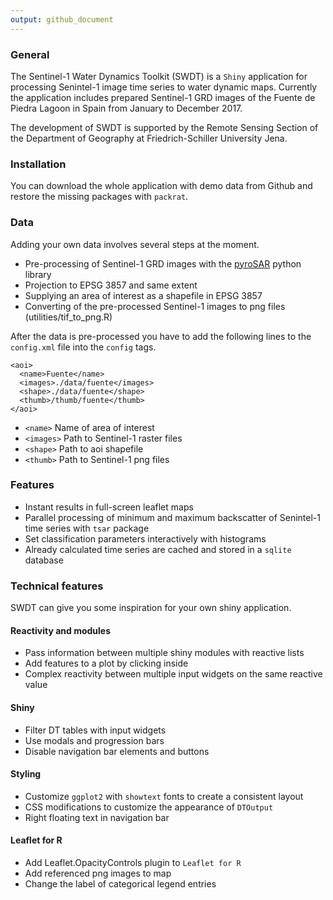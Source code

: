 ```yaml
---
output: github_document
---
```


### General

The Sentinel-1 Water Dynamics Toolkit (SWDT) is a `Shiny` application for processing Senintel-1 image time series to water dynamic maps. Currently the application includes prepared Sentinel-1 GRD images of the Fuente de Piedra Lagoon in Spain from January to December 2017.

The development of SWDT is supported by the Remote Sensing Section of the Department of Geography at Friedrich-Schiller University Jena.

### Installation

You can download the whole application with demo data from Github and restore the missing packages with `packrat`.

### Data

Adding your own data involves several steps at the moment.

* Pre-processing of Sentinel-1 GRD images with the [pyroSAR](https://github.com/johntruckenbrodt/pyroSAR) python library
* Projection to EPSG 3857 and same extent
* Supplying an area of interest as a shapefile in EPSG 3857 
* Converting of the pre-processed Sentinel-1 images to png files (utilities/tif_to_png.R)

After the data is pre-processed you have to add the following lines to the `config.xml` file into the `config` tags.

```
<aoi>
  <name>Fuente</name>
  <images>./data/fuente</images>
  <shape>./data/fuente</shape>
  <thumb>/thumb/fuente</thumb>
</aoi>

```
* `<name>` Name of area of interest
* `<images>` Path to Sentinel-1 raster files
* `<shape>` Path to aoi shapefile
* `<thumb>` Path to Sentinel-1 png files

### Features

* Instant results in full-screen leaflet maps
* Parallel processing of minimum and maximum backscatter of Senintel-1 time series with `tsar` package
* Set classification parameters interactively with histograms
* Already calculated time series are cached and stored in a `sqlite` database

### Technical features

SWDT can give you some inspiration for your own shiny application. 

#### Reactivity and modules

* Pass information between multiple shiny modules with reactive lists
* Add features to a plot by clicking inside
* Complex reactivity between multiple input widgets on the same reactive value

#### Shiny

* Filter DT tables with input widgets
* Use modals and progression bars
* Disable navigation bar elements and buttons

#### Styling

* Customize `ggplot2` with `showtext` fonts to create a consistent layout
* CSS modifications to customize the appearance of `DTOutput`
* Right floating text in navigation bar

#### Leaflet for R

* Add Leaflet.OpacityControls plugin to `Leaflet for R`
* Add referenced png images to map
* Change the label of categorical legend entries
